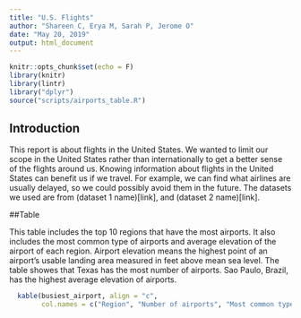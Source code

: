 ```yaml
---
title: "U.S. Flights"
author: "Shareen C, Erya M, Sarah P, Jerome O"
date: "May 20, 2019"
output: html_document
---
```


```r
knitr::opts_chunk$set(echo = F)
library(knitr)
library(lintr)
library("dplyr")
source("scripts/airports_table.R")
```
## Introduction

This report is about flights in the United States. We wanted to limit our scope in the United States rather than internationally to get a better sense of the flights around us. Knowing information about flights in the United States can benefit us if we travel. For example, we can find what airlines are usually delayed, so we could possibly avoid them in the future. The datasets we used are from (dataset 1 name)[link], and (dataset 2 name)[link].

##Table

This table includes the top 10 regions that have the most airports. It also includes the most common type of airports and average elevation of the airport of each region. Airport elevation means the highest point of an airport's usable landing area measured in feet above mean sea level. The table showes that Texas has the most number of airports. Sao Paulo, Brazil, has the highest average elevation of airports. 
```r
  kable(busiest_airport, align = "c",
        col.names = c("Region", "Number of airports", "Most common type of airports", "Average elevation in ft"))
```

